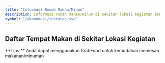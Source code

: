 ```yaml
---
title: "Informasi Rumah Makan/Minum"
description: Informasi rumah makan/minum di sekitar lokasi kegiatan konreg
symbol: "/akomodasi/restoran.svg"
---
```



## Daftar Tempat Makan di Sekitar Lokasi Kegiatan

<Callout type="warning" emoji="💡">
  **Tips:** Anda dapat menggunakan GrabFood untuk kemudahan memesan
  makanan/minuman
</Callout>

<Restoran />

